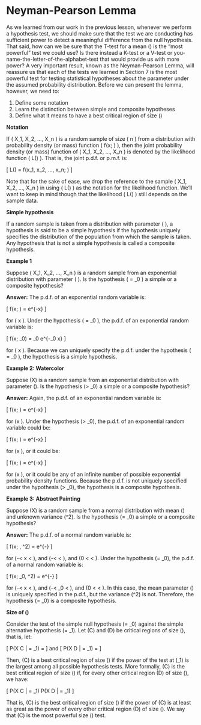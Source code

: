 # Neyman-Pearson Lemma 

As we learned from our work in the previous lesson, whenever we perform a hypothesis test, we should make sure that the test we are conducting has sufficient power to detect a meaningful difference from the null hypothesis. That said, how can we be sure that the T-test for a mean \(\mu\) is the "most powerful" test we could use? Is there instead a K-test or a V-test or you-name-the-letter-of-the-alphabet-test that would provide us with more power? A very important result, known as the Neyman-Pearson Lemma, will reassure us that each of the tests we learned in Section 7 is the most powerful test for testing statistical hypotheses about the parameter under the assumed probability distribution. Before we can present the lemma, however, we need to:

1. Define some notation
2. Learn the distinction between simple and composite hypotheses
3. Define what it means to have a best critical region of size \(\alpha\)

**Notation**

If \( X_1, X_2, ..., X_n \) is a random sample of size \( n \) from a distribution with probability density (or mass) function \( f(x; \theta) \), then the joint probability density (or mass) function of \( X_1, X_2, ..., X_n \) is denoted by the likelihood function \( L(\theta) \). That is, the joint p.d.f. or p.m.f. is:

\[ L(\theta) = f(x_1, x_2, ..., x_n; \theta) \]

Note that for the sake of ease, we drop the reference to the sample \( X_1, X_2, ..., X_n \) in using \( L(\theta) \) as the notation for the likelihood function. We'll want to keep in mind though that the likelihood \( L(\theta) \) still depends on the sample data.

**Simple hypothesis**

If a random sample is taken from a distribution with parameter \( \theta \), a hypothesis is said to be a simple hypothesis if the hypothesis uniquely specifies the distribution of the population from which the sample is taken. Any hypothesis that is not a simple hypothesis is called a composite hypothesis.

**Example 1**

Suppose \( X_1, X_2, ..., X_n \) is a random sample from an exponential distribution with parameter \( \lambda \). Is the hypothesis \( \lambda = \lambda_0 \) a simple or a composite hypothesis?

**Answer:**
The p.d.f. of an exponential random variable is:

\[ f(x; \lambda) = \lambda e^{-\lambda x} \]

for \( x \geq 0 \). Under the hypothesis \( \lambda = \lambda_0 \), the p.d.f. of an exponential random variable is:

\[ f(x; \lambda_0) = \lambda_0 e^{-\lambda_0 x} \]

for \( x \geq 0 \). Because we can uniquely specify the p.d.f. under the hypothesis \( \lambda = \lambda_0 \), the hypothesis is a simple hypothesis.


**Example 2: Watercolor**

Suppose \(X\) is a random sample from an exponential distribution with parameter \(\theta\). Is the hypothesis \(\theta > \theta_0\) a simple or a composite hypothesis?

**Answer:**
Again, the p.d.f. of an exponential random variable is:

\[ f(x; \theta) = \theta e^{-\theta x} \]

for \(x \geq 0\). Under the hypothesis \(\theta > \theta_0\), the p.d.f. of an exponential random variable could be:

\[ f(x; \theta) = \theta e^{-\theta x} \]

for \(x \geq 0\), or it could be:

\[ f(x; \theta) = \theta e^{-\theta x} \]

for \(x \geq 0\), or it could be any of an infinite number of possible exponential probability density functions. Because the p.d.f. is not uniquely specified under the hypothesis \(\theta > \theta_0\), the hypothesis is a composite hypothesis.

**Example 3: Abstract Painting**

Suppose \(X\) is a random sample from a normal distribution with mean \(\mu\) and unknown variance \(\sigma^2\). Is the hypothesis \(\mu = \mu_0\) a simple or a composite hypothesis?

**Answer:**
The p.d.f. of a normal random variable is:

\[ f(x; \mu, \sigma^2) = \frac{1}{\sqrt{2\pi}\sigma} e^{-\frac{(x-\mu)^2}{2\sigma^2}} \]

for \(-\infty < x < \infty\), and \(-\infty < \mu < \infty\), and \(0 < \sigma < \infty\). Under the hypothesis \(\mu = \mu_0\), the p.d.f. of a normal random variable is:

\[ f(x; \mu_0, \sigma^2) = \frac{1}{\sqrt{2\pi}\sigma} e^{-\frac{(x-\mu_0)^2}{2\sigma^2}} \]

for \(-\infty < x < \infty\), and \(-\infty < \mu_0 < \infty\), and \(0 < \sigma < \infty\). In this case, the mean parameter \(\mu\) is uniquely specified in the p.d.f., but the variance \(\sigma^2\) is not. Therefore, the hypothesis \(\mu = \mu_0\) is a composite hypothesis.

**Size of \(\alpha\)**

Consider the test of the simple null hypothesis \(\theta = \theta_0\) against the simple alternative hypothesis \(\theta = \theta_1\). Let \(C\) and \(D\) be critical regions of size \(\alpha\), that is, let:

\[ P(X \in C | \theta = \theta_1) = \alpha \] and 
\[ P(X \in D | \theta = \theta_1) = \alpha \]

Then, \(C\) is a best critical region of size \(\alpha\) if the power of the test at \(\theta_1\) is the largest among all possible hypothesis tests. More formally, \(C\) is the best critical region of size \(\alpha\) if, for every other critical region \(D\) of size \(\alpha\), we have:

\[ P(X \in C | \theta = \theta_1) \geq P(X \in D | \theta = \theta_1) \]

That is, \(C\) is the best critical region of size \(\alpha\) if the power of \(C\) is at least as great as the power of every other critical region \(D\) of size \(\alpha\). We say that \(C\) is the most powerful size \(\alpha\) test.

